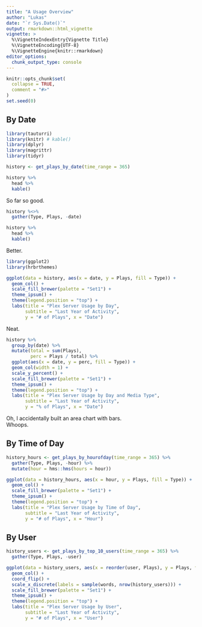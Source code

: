 ```yaml
---
title: "A Usage Overview"
author: "Lukas"
date: "`r Sys.Date()`"
output: rmarkdown::html_vignette
vignette: >
  %\VignetteIndexEntry{Vignette Title}
  %\VignetteEncoding{UTF-8}
  %\VignetteEngine{knitr::rmarkdown}
editor_options: 
  chunk_output_type: console
---
```


```r
knitr::opts_chunk$set(
  collapse = TRUE,
  comment = "#>"
)
set.seed(0)
```

## By Date

```r
library(tauturri)
library(knitr) # kable()
library(dplyr)
library(magrittr)
library(tidyr)

history <- get_plays_by_date(time_range = 365)

history %>% 
  head %>% 
  kable()
```

So far so good.

```r
history %<>% 
  gather(Type, Plays, -date)

history %>%
  head %>%
  kable()
```

Better.

```r
library(ggplot2)
library(hrbrthemes)

ggplot(data = history, aes(x = date, y = Plays, fill = Type)) +
  geom_col() +
  scale_fill_brewer(palette = "Set1") +
  theme_ipsum() +
  theme(legend.position = "top") +
  labs(title = "Plex Server Usage by Day",
       subtitle = "Last Year of Activity",
       y = "# of Plays", x = "Date")
```

Neat.

```r
history %>%
  group_by(date) %>%
  mutate(total = sum(Plays),
         perc = Plays / total) %>%
  ggplot(aes(x = date, y = perc, fill = Type)) +
  geom_col(width = 1) +
  scale_y_percent() +
  scale_fill_brewer(palette = "Set1") +
  theme_ipsum() +
  theme(legend.position = "top") +
  labs(title = "Plex Server Usage by Day and Media Type",
       subtitle = "Last Year of Activity",
       y = "% of Plays", x = "Date")
```

Oh, I accidentally built an area chart with bars.  
Whoops.

## By Time of Day

```r
history_hours <- get_plays_by_hourofday(time_range = 365) %>%
  gather(Type, Plays, -hour) %>%
  mutate(hour = hms::hms(hours = hour))

ggplot(data = history_hours, aes(x = hour, y = Plays, fill = Type)) +
  geom_col() +
  scale_fill_brewer(palette = "Set1") +
  theme_ipsum() +
  theme(legend.position = "top") +
  labs(title = "Plex Server Usage by Time of Day",
       subtitle = "Last Year of Activity",
       y = "# of Plays", x = "Hour")
```

## By User

```r
history_users <- get_plays_by_top_10_users(time_range = 365) %>%
  gather(Type, Plays, -user)

ggplot(data = history_users, aes(x = reorder(user, Plays), y = Plays, fill = Type)) +
  geom_col() +
  coord_flip() +
  scale_x_discrete(labels = sample(words, nrow(history_users))) +
  scale_fill_brewer(palette = "Set1") +
  theme_ipsum() +
  theme(legend.position = "top") +
  labs(title = "Plex Server Usage by User",
       subtitle = "Last Year of Activity",
       y = "# of Plays", x = "User")
```
